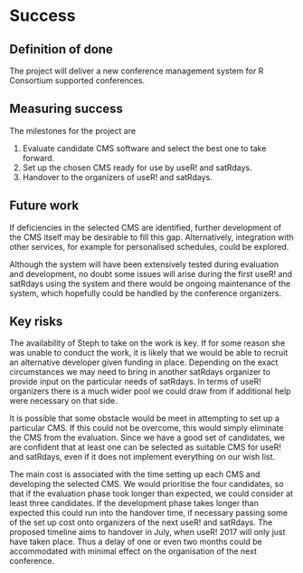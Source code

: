# Success
<!-- 
Projects should have a definition of done that is measurable, and a thorough understanding going in of what the risks are to delivery 
-->

## Definition of done
<!-- 
What does success look like? 
-->
The project will deliver a new conference management system for R Consortium supported conferences.

## Measuring success
<!-- 
How will we know when success is achieved, what markers can we use along the way 
-->
The milestones for the project are 

  1. Evaluate candidate CMS software and select the best one to take forward.
  2. Set up the chosen CMS ready for use by useR! and satRdays.
  3. Handover to the organizers of useR! and satRdays.

## Future work
<!-- 
How could this be extended / developed in the future by yourself and/or the community in general?
-->
If deficiencies in the selected CMS are identified, further development of the 
CMS itself may be desirable to fill this gap. Alternatively, integration with 
other services, for example for personalised schedules, could be explored.

Although the system will have been extensively tested during evaluation and 
development, no doubt some issues will arise during the first useR! and 
satRdays using the system and there would be ongoing maintenance of the system,
which hopefully could be handled by the conference organizers.

## Key risks
<!-- 
What sort of things could come up that can delay or break the project?

 - [ ] People
 - [ ] Processes
 - [ ] Tooling & Technology
 - [ ] Costs

-->
The availability of Steph to take on the work is key. If for some reason she 
was unable to conduct the work, it is likely that we would be able to recruit 
an alternative developer given funding in place. Depending on the exact 
circumstances we may need to bring in another satRdays organizer to provide
input on the particular needs of satRdays. In terms of useR! organizers there is
a much wider pool we could draw from if additional help were necessary on that 
side.

It is possible that some obstacle would be meet in attempting to set up a 
particular CMS. If this could not be overcome, this would simply eliminate the
CMS from the evaluation. Since we have a good set of candidates, we are 
confident that at least one can be selected as suitable CMS for useR! and
satRdays, even if it does not implement everything on our wish list.

The main cost is associated with the time setting up each CMS and developing the
selected CMS. We would prioritise the four candidates, so that if the evaluation 
phase took longer than expected, we could consider at least three candidates. If 
the development phase takes longer than expected this could run into the 
handover time, if necessary passing some of the set up cost onto organizers of
the next useR! and satRdays. The proposed timeline aims to handover in July, 
when useR! 2017 will only just have taken place. Thus a delay of one or even two 
months could be accommodated with minimal effect on the organisation of the
next conference.
